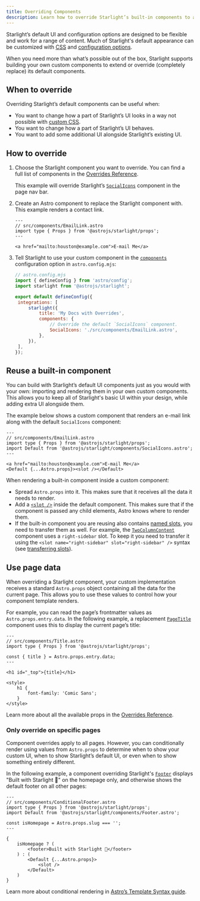 ```yaml
---
title: Overriding Components
description: Learn how to override Starlight’s built-in components to add custom elements to your documentation site’s UI.
---
```



Starlight’s default UI and configuration options are designed to be flexible and work for a range of content. Much of Starlight's default appearance can be customized with [CSS](/guides/css-and-tailwind/) and [configuration options](/guides/customization/).

When you need more than what’s possible out of the box, Starlight supports building your own custom components to extend or override (completely replace) its default components.

## When to override

Overriding Starlight’s default components can be useful when:

- You want to change how a part of Starlight’s UI looks in a way not possible with [custom CSS](/guides/css-and-tailwind/).
- You want to change how a part of Starlight’s UI behaves.
- You want to add some additional UI alongside Starlight’s existing UI.

## How to override

<Steps>

1. Choose the Starlight component you want to override.
   You can find a full list of components in the [Overrides Reference](/reference/overrides/).

   This example will override Starlight’s [`SocialIcons`](/reference/overrides/#socialicons) component in the page nav bar.

2. Create an Astro component to replace the Starlight component with.
   This example renders a contact link.

   ```astro
   ---
   // src/components/EmailLink.astro
   import type { Props } from '@astrojs/starlight/props';
   ---

   <a href="mailto:houston@example.com">E-mail Me</a>
   ```

3. Tell Starlight to use your custom component in the [`components`](/reference/configuration/#components) configuration option in `astro.config.mjs`:

   ```js {9-12}
   // astro.config.mjs
   import { defineConfig } from 'astro/config';
   import starlight from '@astrojs/starlight';

   export default defineConfig({
   	integrations: [
   		starlight({
   			title: 'My Docs with Overrides',
   			components: {
   				// Override the default `SocialIcons` component.
   				SocialIcons: './src/components/EmailLink.astro',
   			},
   		}),
   	],
   });
   ```

</Steps>

## Reuse a built-in component

You can build with Starlight’s default UI components just as you would with your own: importing and rendering them in your own custom components. This allows you to keep all of Starlight's basic UI within your design, while adding extra UI alongside them.

The example below shows a custom component that renders an e-mail link along with the default `SocialIcons` component:

```astro {4,8}
---
// src/components/EmailLink.astro
import type { Props } from '@astrojs/starlight/props';
import Default from '@astrojs/starlight/components/SocialIcons.astro';
---

<a href="mailto:houston@example.com">E-mail Me</a>
<Default {...Astro.props}><slot /></Default>
```

When rendering a built-in component inside a custom component:

- Spread `Astro.props` into it. This makes sure that it receives all the data it needs to render.
- Add a [`<slot />`](https://docs.astro.build/en/core-concepts/astro-components/#slots) inside the default component. This makes sure that if the component is passed any child elements, Astro knows where to render them.
- If the built-in component you are reusing also contains [named slots](https://docs.astro.build/en/basics/astro-components/#named-slots), you need to transfer them as well. For example, the [`TwoColumnContent`](/reference/overrides/#twocolumncontent) component uses a `right-sidebar` slot. To keep it you need to transfer it using the `<slot name="right-sidebar" slot="right-sidebar" />` syntax (see [transferring slots](https://docs.astro.build/en/basics/astro-components/#transferring-slots)).
## Use page data

When overriding a Starlight component, your custom implementation receives a standard `Astro.props` object containing all the data for the current page.
This allows you to use these values to control how your component template renders.

For example, you can read the page’s frontmatter values as `Astro.props.entry.data`. In the following example, a replacement [`PageTitle`](/reference/overrides/#pagetitle) component uses this to display the current page’s title:

```astro {5} "{title}"
---
// src/components/Title.astro
import type { Props } from '@astrojs/starlight/props';

const { title } = Astro.props.entry.data;
---

<h1 id="_top">{title}</h1>

<style>
	h1 {
		font-family: 'Comic Sans';
	}
</style>
```

Learn more about all the available props in the [Overrides Reference](/reference/overrides/#component-props).

### Only override on specific pages

Component overrides apply to all pages. However, you can conditionally render using values from `Astro.props` to determine when to show your custom UI, when to show Starlight’s default UI, or even when to show something entirely different.

In the following example, a component overriding Starlight's [`Footer`](/reference/overrides/#footer-1) displays "Built with Starlight 🌟" on the homepage only, and otherwise shows the default footer on all other pages:

```astro
---
// src/components/ConditionalFooter.astro
import type { Props } from '@astrojs/starlight/props';
import Default from '@astrojs/starlight/components/Footer.astro';

const isHomepage = Astro.props.slug === '';
---

{
	isHomepage ? (
		<footer>Built with Starlight 🌟</footer>
	) : (
		<Default {...Astro.props}>
			<slot />
		</Default>
	)
}
```

Learn more about conditional rendering in [Astro’s Template Syntax guide](https://docs.astro.build/en/core-concepts/astro-syntax/#dynamic-html).
